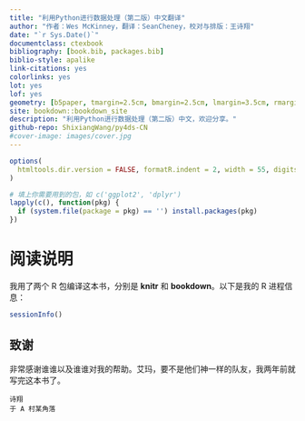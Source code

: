 ```yaml
--- 
title: "利用Python进行数据处理（第二版）中文翻译"
author: "作者：Wes McKinney，翻译：SeanCheney，校对与排版：王诗翔"
date: "`r Sys.Date()`"
documentclass: ctexbook
bibliography: [book.bib, packages.bib]
biblio-style: apalike
link-citations: yes
colorlinks: yes
lot: yes
lof: yes
geometry: [b5paper, tmargin=2.5cm, bmargin=2.5cm, lmargin=3.5cm, rmargin=2.5cm]
site: bookdown::bookdown_site
description: "利用Python进行数据处理（第二版）中文，欢迎分享。"
github-repo: ShixiangWang/py4ds-CN
#cover-image: images/cover.jpg
---
```


```r
options(
  htmltools.dir.version = FALSE, formatR.indent = 2, width = 55, digits = 4
)

# 填上你需要用到的包，如 c('ggplot2', 'dplyr')
lapply(c(), function(pkg) {
  if (system.file(package = pkg) == '') install.packages(pkg)
})
```

# 阅读说明 {-}



我用了两个 R 包编译这本书，分别是 **knitr** 和 **bookdown**。以下是我的 R 进程信息：

```r
sessionInfo()
```

## 致谢 {-}

非常感谢谁谁以及谁谁对我的帮助。艾玛，要不是他们神一样的队友，我两年前就写完这本书了。

```block2
诗翔  
于 A 村某角落
```

